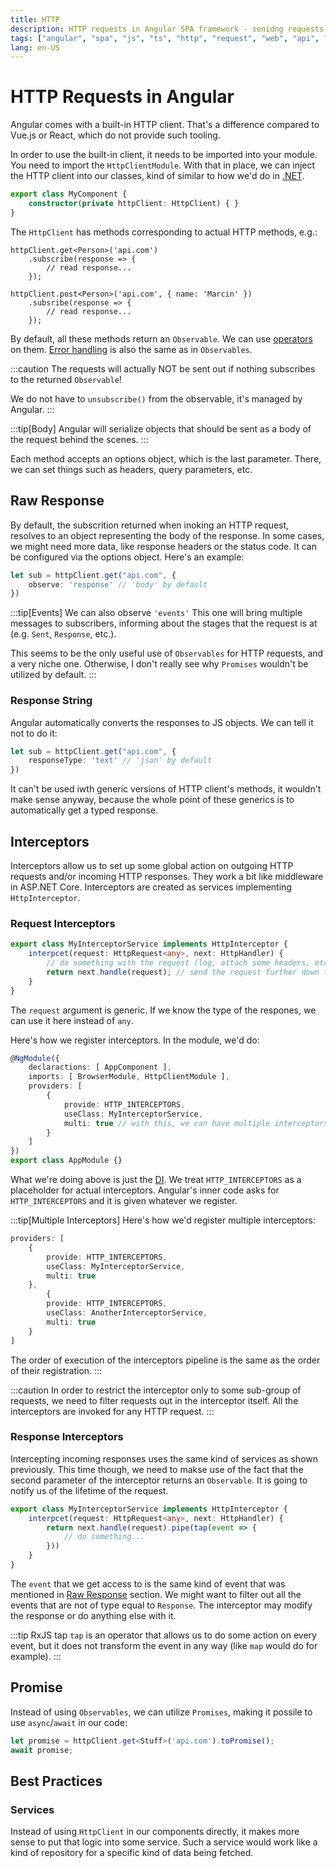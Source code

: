 ```yaml
---
title: HTTP
description: HTTP requests in Angular SPA framework - senidng requests to Web API servers
tags: ["angular", "spa", "js", "ts", "http", "request", "web", "api", "interceptor"]
lang: en-US
---
```


# HTTP Requests in Angular

Angular comes with a built-in HTTP client. That's a difference compared to
Vue.js or React, which do not provide such tooling.

In order to use the built-in client, it needs to be imported into your module.
You need to import the `HttpClientModule`. With that in place, we can inject the
HTTP client into our classes, kind of similar to how we'd do in
[.NET](../dotnet/http-client).

```ts
export class MyComponent {
    constructor(private httpClient: HttpClient) { }
}
```

The `HttpClient` has methods corresponding to actual HTTP methods, e.g.:

```ts{1,6}
httpClient.get<Person>('api.com')
    .subscribe(response => {
        // read response...
    });

httpClient.post<Person>('api.com', { name: 'Marcin' })
    .subsribe(response => {
        // read response...
    });
```

By default, all these methods return an `Observable`. We can use
[operators](./observables.md#operators) on them. [Error
handling](./observables.md#error-handling) is also the same as in `Observables`.

:::caution
The requests will actually NOT be sent out if nothing subscribes to 
the returned `Observable`!

We do not have to `unsubscribe()` from the observable, it's managed
by Angular.
:::

:::tip[Body]
Angular will serialize objects that should be sent as a body of the request
behind the scenes.
:::

Each method accepts an options object, which is the last parameter. There, we
can set things such as headers, query parameters, etc.

## Raw Response

By default, the subscrition returned when inoking an HTTP request, resolves to
an object representing the body of the response. In some cases, we might need
more data, like response headers or the status code. It can be configured via
the options object. Here's an example:

```ts
let sub = httpClient.get("api.com", {
    observe: 'response' // 'body' by default
})
```

:::tip[Events]
We can also observe `'events'` This one will bring multiple messages to
subscribers, informing about the stages that the request is at (e.g. `Sent`,
`Response`, etc.).

This seems to be the only useful use of `Observables` for HTTP requests, and a
very niche one. Otherwise, I don't really see why `Promises` wouldn't be
utilized by default.
:::

### Response String

Angular automatically converts the responses to JS objects. We can tell it not
to do it:

```ts
let sub = httpClient.get("api.com", {
    responseType: 'text' // 'json' by default
})
```

It can't be used iwth generic versions of HTTP client's methods, it wouldn't
make sense anyway, because the whole point of these generics is to automatically
get a typed response.

## Interceptors

Interceptors allow us to set up some global action on outgoing HTTP requests
and/or incoming HTTP responses. They work a bit like middleware in ASP.NET Core.
Interceptors are created as services implementing `HttpInterceptor`.

### Request Interceptors

```ts
export class MyInterceptorService implements HttpInterceptor {
    interpcet(request: HttpRequest<any>, next: HttpHandler) {
        // do something with the request (log, attach some headers, etc.)
        return next.handle(request); // send the request further down the pipeline
    }
}
```

The `request` argument is generic. If we know the type of the respones, we can
use it here instead of `any`.

Here's how we register interceptors. In the module, we'd do:

```ts
@NgModule({
    declaractions: [ AppComponent ],
    imports: [ BrowserModule, HttpClientModule ],
    providers: [
        { 
            provide: HTTP_INTERCEPTORS,
            useClass: MyInterceptorService,
            multi: true // with this, we can have multiple interceptors
        }
    ]
})
export class AppModule {}
```

What we're doing above is just the [DI](./services). We treat
`HTTP_INTERCEPTORS` as a placeholder for actual interceptors. Angular's inner
code asks for `HTTP_INTERCEPTORS` and it is given whatever we register.

:::tip[Multiple Interceptors]
Here's how we'd register multiple interceptors:

```ts
providers: [
    { 
        provide: HTTP_INTERCEPTORS,
        useClass: MyInterceptorService,
        multi: true
    },
        { 
        provide: HTTP_INTERCEPTORS,
        useClass: AnotherInterceptorService,
        multi: true
    }
]
```

The order of execution of the interceptors pipeline is the same as the order of
their registration.
:::

:::caution
In order to restrict the interceptor only to some sub-group of requests, we need
to filter requests out in the interceptor itself. All the interceptors are
invoked for any HTTP request.
:::

### Response Interceptors

Intercepting incoming responses uses the same kind of services as shown
previously. This time though, we need to makse use of the fact that the second
parameter of the interceptor returns an `Observable`. It is going to notify us
of the lifetime of the request.

```ts
export class MyInterceptorService implements HttpInterceptor {
    interpcet(request: HttpRequest<any>, next: HttpHandler) {
        return next.handle(request).pipe(tap(event => {
            // do something...
        }))
    }
}
```

The `event` that we get access to is the same kind of event that was mentioned
in [Raw Response](#raw-response) section. We might want to filter out all the
events that are not of type equal to `Response`. The interceptor may modify the
response or do anything else with it.

:::tip RxJS tap
`tap` is an operator that allows us to do some action on every event, but it 
does not transform the event in any way (like `map` would do for example).
:::

## Promise

Instead of using `Observables`, we can utilize `Promises`, making it possile to
use `async`/`await` in our code:

```ts
let promise = httpClient.get<Stuff>('api.com').toPromise();
await promise;
```

## Best Practices

### Services

Instead of using `HttpClient` in our components directly, it makes more sense to
put that logic into some service. Such a service would work like a kind of
repository for a specific kind of data being fetched.